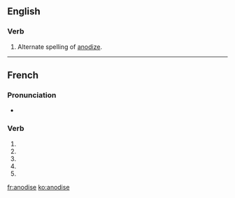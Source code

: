 {{also|anodisé}}
==English==

===Verb===
{{en-verb|anodises|anodising|anodised|anodised}}

# Alternate spelling of [[anodize]].

----

==French==

===Pronunciation===
* {{homophones|anodisent|anodises}}

===Verb===
{{fr-verb form}}

# {{conjugation of|anodiser||1|s|pres|ind|lang=fr}}
# {{conjugation of|anodiser||3|s|pres|ind|lang=fr}}
# {{conjugation of|anodiser||1|s|pres|sub|lang=fr}}
# {{conjugation of|anodiser||3|s|pres|sub|lang=fr}}
# {{conjugation of|anodiser||2|s|imp|lang=fr}}

[[fr:anodise]]
[[ko:anodise]]